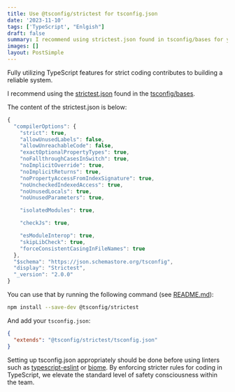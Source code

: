 ```yaml
---
title: Use @tsconfig/strictest for tsconfig.json
date: '2023-11-10'
tags: ['TypeScript', "Enlgish"]
draft: false
summary: I recommend using strictest.json found in tsconfig/bases for your tsconfig.json
images: []
layout: PostSimple
---
```


Fully utilizing TypeScript features for strict coding contributes to building a reliable system.

I recommend using the [strictest.json](https://github.com/tsconfig/bases/blob/main/bases/strictest.json) found in the [tsconfig/bases](https://github.com/tsconfig/bases).

The content of the strictest.json is below:

```typescript
{
  "compilerOptions": {
    "strict": true,
    "allowUnusedLabels": false,
    "allowUnreachableCode": false,
    "exactOptionalPropertyTypes": true,
    "noFallthroughCasesInSwitch": true,
    "noImplicitOverride": true,
    "noImplicitReturns": true,
    "noPropertyAccessFromIndexSignature": true,
    "noUncheckedIndexedAccess": true,
    "noUnusedLocals": true,
    "noUnusedParameters": true,

    "isolatedModules": true,

    "checkJs": true,

    "esModuleInterop": true,
    "skipLibCheck": true,
    "forceConsistentCasingInFileNames": true
  },
  "$schema": "https://json.schemastore.org/tsconfig",
  "display": "Strictest",
  "_version": "2.0.0"
}
```

You can use that by running the following command (see [README.md](https://github.com/tsconfig/bases?tab=readme-ov-file#strictest-tsconfigjson)):

```bash
npm install --save-dev @tsconfig/strictest
```

And add your `tsconfig.json`:

```json
{
  "extends": "@tsconfig/strictest/tsconfig.json"
}
```

Setting up tsconfig.json appropriately should be done before using linters such as [typescript-eslint](https://typescript-eslint.io) or [biome](https://biomejs.dev).
By enforcing stricter rules for coding in TypeScript, we elevate the standard level of safety consciousness within the team.
